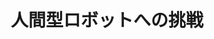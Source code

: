 ﻿---
title: "人間型ロボットへの挑戦"
category: "工学院"
vol: 8
interviewee: "舟橋 宏明 "
url: ""
tags: ["人間","ロボット"]
pdf: "8-1.pdf"
career: ""
preface: ""
---
